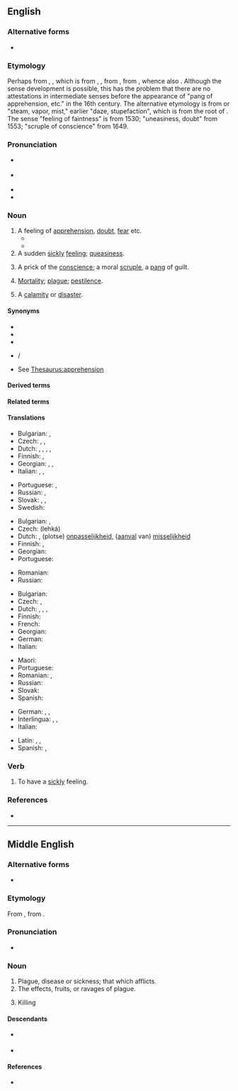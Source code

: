 {{also|Qualm}}
==English==

===Alternative forms===
* {{l|en|calm}} {{qualifier|dialectal}}

===Etymology===
{{root|en|ine-pro|*gʷelH-}}
Perhaps from {{inh|en|enm|qualm}}, {{m|enm|cwalm||death, sickness, plague}}, which is from {{inh|en|ang|cwealm}} {{gloss|West Saxon: "death, disaster, plague"}}, {{m|ang|ūtcwalm}} {{gloss|Anglian: "utter destruction"}}, from {{inh|en|gmw-pro|*kwalm||killing, death, destruction}}, from {{der|en|ine-pro|*gʷelH-||to stick, pierce; pain, injury, death}}, whence also {{m|en|quell}}.  Although the sense development is possible, this has the problem that there are no attestations in intermediate senses before the appearance of "pang of apprehension, etc." in the 16th century. The alternative etymology is from {{bor|en|nl|kwalm}} or {{bor|en|de|Qualm}} "steam, vapor, mist," earlier "daze, stupefaction", which is from the root of {{der|en|de|quellen|t=to stream, well up}}. The sense "feeling of faintness" is from 1530; "uneasiness, doubt" from 1553; "scruple of conscience" from 1649.

===Pronunciation===
* {{a|GenAm}} {{IPA|en|/kwɑm/|/kwɔm/|/kwɑlm/}}
* {{a|RP}} {{IPA|en|/kwɑːm/|/kwɔːm/}}
* {{audio|en|LL-Q1860 (eng)-AcpoKrane-qualm.wav|Audio (UK)}}
* {{rhymes|en|ɑːm|ɔːm|s=1}}

===Noun===
{{en-noun}}

# A feeling of [[apprehension]], [[doubt]], [[fear]] etc. {{defdate|from 16th c.}}
#* {{quote-web
|en
|date=2012-08-25
|year=
|first=
|last=
|author=Andy Pasztor
|authorlink=
|title=Armstrong, First Man on Moon, Dies
|site=Wall Street Journal
|url=http://online.wsj.com/article/SB10000872396390444812704577611620494238512.html
|archiveorg=
|accessdate=2012-08-26
|passage=Opponents of those privatization plans hoped to use Mr. Armstrong's '''qualms''' as ammunition to block the White House initiatives, and they asked for more public statements.
}}
#* {{quote-web|en|date=2021-9-22|author=Caroline Siede|title=''{{w|Dear Evan Hansen}}'' is a misfire on just about every level|site=AV Club|url=https://www.avclub.com/dear-evan-hansen-is-a-misfire-on-just-about-every-level-1847718189|passage=Questions of bad taste have hung around ''{{w|Dear Evan Hansen}}'' since it debuted on Broadway in 2016, though such '''qualms''' were mostly drowned out by praise for {{w|Ben Platt|Platt}}’s visceral live performance and the catchy Broadway-by-way-of-Christian-rock tunes from wunderkind songwriters {{w|Benj Pasek}} and {{w|Justin Paul}} (who are also responsible for the toe-tapping numbers from ''{{w|The Greatest Showman}}'').}}
# A sudden [[sickly]] [[feeling]]; [[queasiness]]. {{defdate|from 16th c.}}
# {{lb|en|now|negative polarity}} A prick of the [[conscience]]; a moral [[scruple]], a [[pang]] of guilt. {{defdate|from 17th c.}}
#: {{ux|en|This lawyer has no '''qualms''' about saving people who are on the wrong side of the law.}}
# {{lb|en|archaic|UK|_|dialectal}} [[mortality|Mortality]]; [[plague]]; [[pestilence]].
# {{lb|en|archaic|UK|_|dialectal}} A [[calamity]] or [[disaster]].

====Synonyms====
* {{l|en|compunction}}
* {{l|en|misgiving}}
* {{l|en|scruple}}
* {{l|en|unease}}/{{l|en|uneasiness}}
* See [[Thesaurus:apprehension]]

====Derived terms====
{{der3|en|qualmish|qualmishly|qualmishness|qualmy}}

====Related terms====
{{rel3|en|quell}}

====Translations====
{{trans-top|sudden feeling of apprehension, doubt, fear etc.}}
* Bulgarian: {{t+|bg|безпокойство|n}}, {{t+|bg|опасение|n}}
* Czech: {{t+|cs|pochybnosti|f-p}}, {{t+|cs|obavy|f-p}}, {{t+|cs|rozpaky}}
* Dutch: {{t|nl|angstgevoel|n}}, {{t+|nl|onbehagen|n}}, {{t+|nl|bedenking}}, {{t+|nl|onzekerheid}}, {{t+|nl|twijfel}}
* Finnish: {{t+|fi|epävarmuus}}, {{t+|fi|epäilys}}
* Georgian: {{t|ka|ეჭვი}}, {{t|ka|მერყეობა}}, {{t|ka|დაბნეულობა}}
* Italian: {{t+|it|dubbio|m}}, {{t+|it|apprensione|f}}, {{t+|it|paura|f}}
{{trans-mid}}
* Portuguese: {{t+|pt|apreensão|f}}, {{t+|pt|receio|m}}
* Russian: {{t+|ru|сомне́ние|n}}, {{t+|ru|расте́рянность|f}}
* Slovak: {{t|sk|zábrany|f-p}}, {{t|sk|pochybnosti|f-p}}, {{t|sk|obavy|f-p}}
* Swedish: {{t+|sv|betänklighet}}
{{trans-bottom}}

{{trans-top|sickly feeling of being ill at ease; sudden queasiness}}
* Bulgarian: {{t|bg|прилошаване|n}}, {{t+|bg|гадене|n}}
* Czech: (lehká) {{t+|cs|nevolnost|f}}
* Dutch: {{t|nl|braakkneiging}}, (plotse) [[onpasselijkheid]], ([[aanval]] van) [[misselijkheid]]
* Finnish: {{t+|fi|kuvotus}}, {{t+|fi|etominen}}
* Georgian: {{t|ka|გულის რევა}}
* Portuguese: {{t+|pt|mal-estar|m}}
{{trans-mid}}
* Romanian: {{t+|ro|greață|f}}
* Russian: {{t+|ru|тошнота́|f}}
{{trans-bottom}}

{{trans-top|prick of the conscience, moral scrupule}}
* Bulgarian: {{t+|bg|угризение|n}}
* Czech: {{t+|cs|výčitky|f-p}}, {{t|cs|skrupule}}
* Dutch: {{t|nl|gewetensaanval}}, {{t+|nl|gewetensbezwaar|n}}, {{t+|nl|scrupule|m}}, {{t+|nl|wroeging}}
* Finnish: {{t+|fi|tunnontuska}}
* French: {{t+|fr|scrupule|m}}
* Georgian: {{t|ka|სინდისის ქენჯნა}}
* German: {{t+|de|Gewissensbisse|m-p}}
* Italian: {{t+|it|scrupolo|m}}
{{trans-mid}}
* Maori: {{t|mi|potau}}
* Portuguese: {{t+|pt|escrúpulo|m}}
* Romanian: {{t+|ro|scrupul|n}}, {{t|ro|compuncțiune|f}}
* Russian: {{t|ru|угрызе́ния со́вести|n-p}}
* Slovak: {{t|sk|zábrany|f-p}}
* Spanish: {{t+|es|escrúpulo|m}}
{{trans-bottom}}

{{checktrans-top|}}
* German: {{t+check|de|Skrupel|m}}, {{t+check|de|Unbehagen}}, {{t+check|de|Bedenken|n-p}}
* Interlingua: {{t-check|ia|scrupulo}}, {{t-check|ia|apprehension}}, {{t-check|ia|nausea}}
* Italian: {{t+check|it|scrupolo}}
{{trans-mid}}
* Latin: {{t-check|la|defectio}}, {{t-check|la|fastidium}}, {{t-check|la|nausea}}
* Spanish: {{t-check|es|escrupulo}}, {{t-check|es|naúsea}}
{{trans-bottom}}

===Verb===
{{en-verb}}

# {{lb|en|intransitive}} To have a [[sickly]] feeling.

===References===
* {{R:Online Etymology Dictionary}}

----

==Middle English==

===Alternative forms===
* {{alter|enm|cwalm|cualm|qwalm|qualme}}

===Etymology===
From {{inh|enm|ang|cwealm}}, from {{inh|enm|gmw-pro|*kwalm}}.

===Pronunciation===
* {{IPA|enm|/kwalm/}}

===Noun===
{{head|enm|noun}}

# Plague, disease or sickness; that which afflicts.
# The effects, fruits, or ravages of plague.
# {{lb|enm|rare}} Killing {{gloss|as a concept or as an instance}}

====Descendants====
* {{desc|en|qualm}} {{q|possibly}}
* {{desc|sco|qualm}} {{q|possibly}}

====References====
* {{R:MED Online|entry=qualm |pos=n.(1)|id=MED35417|accessdate=2018-11-12}}

{{c|enm|Death|Disease}}